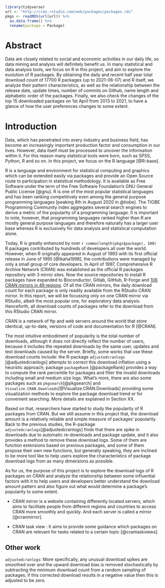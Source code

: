 
```r
library(tidyverse)
url <- "http://cran.rstudio.com/web/packages/packages.rds"
pkgs <- readRDS(url(url)) %>% 
  as.data.frame() %>%
  rename(package = Package)
```


# Abstract

Data are closely related to social and economic activities in our daily life, so data mining and analysis will definitely benefit us. In many statistical and data analysis tools, we focus on R in this project, and aim to explore the evolution of R packages. By obtaining the daily and recent half year total download count of 17700 R packages (up to 2021-06-07) and R itself, we analyze their pattern characteristics, as well as the relationship between the release date, update times, number of commits on Github, name length and alphabetic order of the packages. Finally, we also check the changes of the top 15 downloaded packages on 1st April from 2013 to 2021, to have a glance of how the user preferences changes to some extent.

\pagebreak

# Introduction {#intro}

Data, which has penetrated into every industry and business field, has become an increasingly important production factor and consumption in our lives. However, data itself must be processed to uncover the information within it. For this reason many statistical tools were born, such as SPSS, Python, R and so on. In this project, we focus on the R language [@R-base].

R is a language and environment for statistical computing and graphics which can be extended easily via packages and provide an Open Source route to participation in statistical methodology. It is available as Free Software under the term of the Free Software Foundation’s GNU General Public License [@gnu]. R is one of the most popular statistical languages and has been ranking competitively even among the general purpose programming languages [peaking 8th in August 2020 in @tiobe]. The TIOBE Programming Community index aggregates several search engines to derive a metric of the popularity of a programming language. It is important to note, however, that programming languages ranked higher than R are mostly general purpose languages and therefore naturally has a larger user base whereas R is exclusively for data analysis and statistical computation alone.  

Today, R is greatly enhanced by over `r comma(length(pkgs$package), 100)` R packages contributed by hundreds of developers all over the world. However, when R originally appeared in August of 1993 with its first official release in June of 1995 [@Ikaha1998], the contributions were managed by only a small group of core developers. In April of 1997, Comprehensive R Archive Network (CRAN) was established as the official R packages repository with 3 mirror sites. Now the source repositories to install R packages have expanded to Bioconductor, Gitlab, GitHub, R-Forge and [106 CRAN mirrors in 49 regions](https://cran.r-project.org/mirmon_report.html). Of all the CRAN mirrors, the daily download count for each package is only readily available from the RStudio CRAN mirror. In this report, we will be focussing only on one CRAN mirror via RStudio, albeit the most popular one, for exploratory data analysis. Henceforth, all download counts of packages refer to the download from this RStudio CRAN mirror. 

CRAN is a network of ftp and web servers around the world that store identical, up-to-date, versions of code and documentation for R [@CRAN].

The most intuitive embodiment of popularity is the total number of downloads, although it does not directly reflect the number of users, because it includes the repeated downloads by the same user, updates and test downloads caused by the server. Briefly, some works that use these download counts include: the R-package `adjustedcranlogs` [@adjustedcranlogs] attempts to correct this download inflation using a heuristic approach; package `packageRank` [@packageRank] provides a way to compute the rank percentile for packages and filter the invalid downloads including small and medium size logs. What's more, there are also some packages such as `pkgsearch`[@pkgsearch] and `Visualize.CRAN.Downloads`[@Visualize.CRAN.Downloads] providing some visualization methods to explore the package download trend or for convenient searching. More details are explained in Section XX. 


Based on that, researchers have started to study the popularity of R packages from CRAN.  But we still assume in this project that, the download amount is a relatively reliable and simple measure of packages' popularity. Back to the previous studies, the R-package `adjustedcranlogs`[@adjustedcranlogs] finds that there are spike in downloads due to automatic re-downloads and package update, and it also provides a method to remove these download logs.  Some of them are function extensions based on previous packages, and some of them  propose their own new functions, but generally speaking, they are inclined to be more tool like to help users explore the characteristics of package download logs from as many dimensions as possible. 

As for us, the purpose of this project is to explore the download logs of R packages on CRAN and analyze the relationship between some influential factors with it to help users and developers better understand the download amount pattern and also figure out what would determine a package's popularity to some extent. 




- CRAN mirror is a website containing differently located servers, which aims to facilitate people from different regions and countries to access CRAN more smoothly and quickly. And each server is called a mirror [@cranmirror].

- CRAN task view : It aims to provide some guidance which packages on CRAN are relevant for tasks related to a certain topic [@crantaskviews].


## Other work 

`adjustedcranlogs`: More specifically, any unusual download spikes are smoothed over and the upward download bias is removed stochastically by subtracting the minimum download count from a random sampling of packages; if this corrected download results in a negative value then this is adjusted to be zero. 
